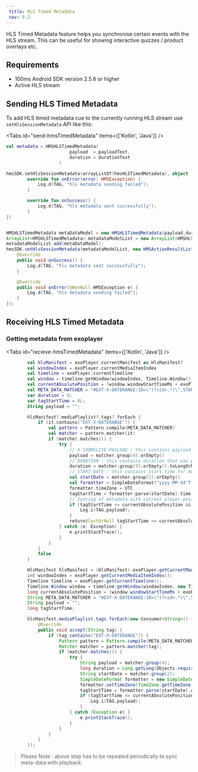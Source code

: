 ```yaml
---
 title: HLS Timed Metadata
 nav: 8.2
---
```


HLS Timed Metadata feature helps you synchronise certain events with the HLS stream. This can be useful for showing interactive quizzes / product overlays etc.

## Requirements

-   100ms Android SDK version 2.5.6 or higher
-   Active HLS stream

## Sending HLS Timed Metadata

To add HLS timed metadata cue to the currently running HLS stream use `setHlsSessionMetadata` API like this:

<Tabs id="send-hmsTimedMetadata" items={['Kotlin', 'Java']} />

<Tab id='send-hmsTimedMetadata-0'>

```kotlin
val metadata = HMSHLSTimedMetadata(
                        payload  = payloadText,
                        duration = durationText
                    )

hmsSDK.setHlsSessionMetadata(arrayListOf(hmsHLSTimedMetadata), object : HMSActionResultListener {
        override fun onError(error: HMSException) {
            Log.d(TAG, "hls metadata sending failed");
        }

        override fun onSuccess() {
            Log.d(TAG, "hls metadata sent successfully");
        }
})
```

</Tab>

<Tab id='send-hmsTimedMetadata-1'>

```java

HMSHLSTimedMetadata metaDataModel = new HMSHLSTimedMetadata(payload,duration,metaData);
ArrayList<HMSHLSTimedMetadata> metadataModelList = new ArrayList<HMSHLSTimedMetadata>(metaDataModel);
metadataModelList.add(metaDataModel);
hmsSDK.setHlsSessionMetadata(metadataModelList, new HMSActionResultListener() {
    @Override
    public void onSuccess() {
        Log.d(TAG, "hls metadata sent successfully");
    }

    @Override
    public void onError(@NonNull HMSException e) {
        Log.d(TAG, "hls metadata sending failed");
    }
});
```

</Tab>

## Receiving HLS Timed Metadata

### Getting metadata from exoplayer

<Tabs id="recieve-hmsTimedMetadata" items={['Kotlin', 'Java']} />

<Tab id='recieve-hmsTimedMetadata-0'>

```kotlin
        val hlsManifest = exoPlayer.currentManifest as HlsManifest?
        val windowIndex = exoPlayer.currentMediaItemIndex
        val timeline = exoPlayer.currentTimeline
        val window = timeline.getWindow(windowIndex, Timeline.Window())
        val currentAbsolutePosition = (window.windowStartTimeMs + exoPlayer.currentPosition)
        val META_DATA_MATCHER = "#EXT-X-DATERANGE:ID=\"(?<id>.*)\",START-DATE=\"(?<startDate>.*)\",DURATION=(?<duration>.*),X-100MSLIVE-PAYLOAD=\"(?<payload>.*)\""
        var duration = 0;
        var tagStartTime = 0L;
        String payload = "";

        hlsManifest?.mediaPlaylist?.tags?.forEach {
            if (it.contains("EXT-X-DATERANGE")) {
                val pattern = Pattern.compile(META_DATA_MATCHER)
                val matcher = pattern.matcher(it)
                if (matcher.matches()) {
                    try {
                        // X-100MSLIVE-PAYLOAD : this contains payload passed in metadata from setHlsSessionMetadata()
                        payload = matcher.group(4).orEmpty()
                        // DURATION : this contains duration that was passed in metadata from setHlsSessionMetadata()
                        duration = matcher.group(3).orEmpty().toLongOrNull()?.times(1000) ?: 0
                        // START-DATE : this contains start time for metadata
                        val startDate = matcher.group(2).orEmpty()
                        val formatter = SimpleDateFormat("yyyy-MM-dd'T'HH:mm:ss.SSS'Z'")
                        formatter.timeZone = UTC
                        tagStartTime = formatter.parse(startDate).time
                        // Syncing of metadata with current player position.
                        if (tagStartTime <= currentAbsolutePosition && currentAbsolutePosition - tagStartTime <= duration) {
                            Log.i(TAG,payload);
                        }
                        return@lastOrNull tagStartTime <= currentAbsolutePosition
                    } catch (e: Exception) {
                        e.printStackTrace();
                    }
                }
            }
            false
        }
```

</Tab>

<Tab id='recieve-hmsTimedMetadata-1'>

```java
        HlsManifest hlsManifest = (HlsManifest) exoPlayer.getCurrentManifest();
        int windowIndex = exoPlayer.getCurrentMediaItemIndex();
        Timeline timeline = exoPlayer.getCurrentTimeline();
        Timeline.Window window = timeline.getWindow(windowIndex, new Timeline.Window());
        long currentAbsolutePosition = (window.windowStartTimeMs + exoPlayer.getCurrentPosition());
        String META_DATA_MATCHER = "#EXT-X-DATERANGE:ID=\"(?<id>.*)\",START-DATE=\"(?<startDate>.*)\",DURATION=(?<duration>.*),X-100MSLIVE-PAYLOAD=\"(?<payload>.*)\""
        String payload = "";
        long tagStartTime;

        hlsManifest.mediaPlaylist.tags.forEach(new Consumer<String>() {
            @Override
            public void accept(String tag) {
                if (tag.contains("EXT-X-DATERANGE")) {
                    Pattern pattern = Pattern.compile(META_DATA_MATCHER);
                    Matcher matcher = pattern.matcher(tag);
                    if (matcher.matches()) {
                        try {
                            String payload = matcher.group(4);
                            long duration = Long.getLong(Objects.requireNonNull(matcher.group(3))) * (1000);
                            String startDate = matcher.group(2);
                            SimpleDateFormat formatter = new SimpleDateFormat("yyyy-MM-dd'T'HH:mm:ss.SSS'Z'");
                            formatter.setTimeZone(TimeZone.getTimeZone("UTC"));
                            tagStartTime = formatter.parse(startDate).getTime();
                            if (tagStartTime <= currentAbsolutePosition && currentAbsolutePosition - tagStartTime <= duration) {
                                Log.i(TAG,payload);
                            }
                        } catch (Exception e) {
                            e.printStackTrace();
                        }
                    }
                }
            }
        });

```

</Tab>

> Please Note : above step has to be repeated periodically to sync meta-data with playback.
